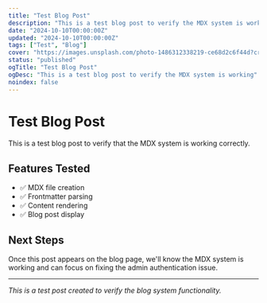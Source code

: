 ```yaml
---
title: "Test Blog Post"
description: "This is a test blog post to verify the MDX system is working"
date: "2024-10-10T00:00:00Z"
updated: "2024-10-10T00:00:00Z"
tags: ["Test", "Blog"]
cover: "https://images.unsplash.com/photo-1486312338219-ce68d2c6f44d?crop=entropy&cs=tinysrgb&fit=max&fm=jpg&ixid=M3w3Nzg4Nzd8MHwxfHNlYXJjaHwxfHxvZmZpY2UlMjBidWlsZGluZyUyMGlsbHVzdHJhdGlvbnxlbnwxfHx8fDE3NTc0MTE2NTV8MA&ixlib=rb-4.1.0&q=80&w=1080"
status: "published"
ogTitle: "Test Blog Post"
ogDesc: "This is a test blog post to verify the MDX system is working"
noindex: false
---
```


# Test Blog Post

This is a test blog post to verify that the MDX system is working correctly.

## Features Tested

- ✅ MDX file creation
- ✅ Frontmatter parsing
- ✅ Content rendering
- ✅ Blog post display

## Next Steps

Once this post appears on the blog page, we'll know the MDX system is working and can focus on fixing the admin authentication issue.

---

*This is a test post created to verify the blog system functionality.*
